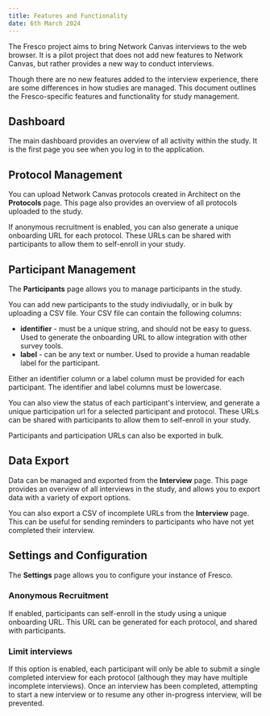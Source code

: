 ```yaml
---
title: Features and Functionality
date: 6th March 2024
---
```


The Fresco project aims to bring Network Canvas interviews to the web browser. It is a pilot project that does not
add new features to Network Canvas, but rather provides a new way to conduct interviews.

Though there are no new features added to the interview experience, there are some differences in how studies are managed. This document outlines the Fresco-specific features and functionality for study management.

## Dashboard

The main dashboard provides an overview of all activity within the study. It is the first page you see when you log in to the application.

## Protocol Management

You can upload Network Canvas protocols created in Architect on the **Protocols** page. This page also provides an overview of all protocols uploaded to the study.

If anonymous recruitment is enabled, you can also generate a unique onboarding URL for each protocol. These URLs can be shared with participants to allow them to self-enroll in your study.

## Participant Management

The **Participants** page allows you to manage participants in the study.

You can add new participants to the study indiviudally, or in bulk by uploading a CSV file. Your CSV file can contain the following columns:

- **identifier** - must be a unique string, and should not be easy to guess. Used to generate the onboarding URL to allow integration with other survey tools.
- **label** - can be any text or number. Used to provide a human readable label for the participant.

<TipBox>
Either an identifier column or a label column must be provided for each participant. The identifier and label columns must be lowercase.
</TipBox>

You can also view the status of each participant's interview, and generate a unique participation url for a selected participant and protocol. These URLs can be shared with participants to allow them to self-enroll in your study.

Participants and participation URLs can also be exported in bulk.

## Data Export
Data can be managed and exported from the **Interview** page. This page provides an overview of all interviews in the study, and allows you to export data with a variety of export options.

You can also export a CSV of incomplete URLs from the **Interview** page. This can be useful for sending reminders to participants who have not yet completed their interview.

## Settings and Configuration
The **Settings** page allows you to configure your instance of Fresco.

### Anonymous Recruitment
If enabled, participants can self-enroll in the study using a unique onboarding URL. This URL can be generated for each protocol, and shared with participants.

### Limit interviews
If this option is enabled, each participant will only be able to submit a single completed interview for each protocol (although they may have multiple incomplete interviews). Once an interview has been completed, attempting to start a new interview or to resume any other in-progress interview, will be prevented.

